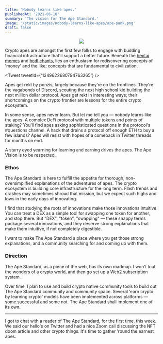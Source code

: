 ```yaml
---
title: 'Nobody learns like apes.'
publishedAt: '2021-06-18'
summary: 'The vision for The Ape Standard.'
image: '/static/images/nobody-learns-like-apes/ape-punk.png'
draft: false
---
```


<Wordloops />

<Center>
    <Image src="/static/images/nobody-learns-like-apes/ape-punk.png" height={277} width={346}/>
</Center>

Crypto apes are amongst the first few folks to engage with budding financial infrastructure that'll support a better future. 
Beneath the [hentai memes](https://twitter.com/DegenSpartan/status/1395220229714702338?s=20) and [hodl chants](https://twitter.com/danheld/status/1405875648112074755), 
lies an enthusiasm for rediscovering concepts of 'money' and the like; concepts that are fundamental to civilization.

<Tweet tweetId={'1349622680794763265'} />

Apes get rekt by ponzis, largely because they're on the frontlines. They're the vagabonds of Discord, scouting the next high school kid building 
the next million dollar protocol. Apes get rekt in interesting ways; their shortcomings on the crypto frontier are lessons for the entire crypto 
ecosystem. 

In some sense, apes never learn. But let me tell you — nobody learns like the apes. A complex DeFi protocol with multiple tokens and points 
of staking? You'll find apes asking sophisticated questions in the protocol's #questions channel. A hack that drains a protocol off enough ETH 
to buy a few islands? Apes will resist with hopes of a comeback in Twitter threads for months on end.

A starry eyed yearning for learning and earning drives the apes. The Ape Vision is to be respected.

### Ethos

The Ape Standard is here to fulfill the appetite for thorough, non-oversimplified explanations of the adventures of apes. The crypto ecosystem 
is building core infrastructure for the long term. Flash trends and crashes may sometimes shroud that mission, but we expect such highs and lows 
in the early days of innovating.

I find that studying the roots of innovations make those innovations intuitive. You can treat a DEX as a simple tool for swapping one token 
for another, and stop there. But "DEX", "token", "swapping" — these snappy terms package several innovations, and they deserve strong explanations
that make them intuitive, if not completely digestible.

I want to make The Ape Standard a place where you get those strong explanations, and a community searching for and coming up with them.

### Direction

The Ape Standard, as a piece of the web, has its own roadmap. I won't tout the wonders of a crypto world, and then go set up a Web2 
subscription system.

Over time, I plan to use and build crypto native community tools to build out The Ape Standard community and community space. Several 
'earn crypto by learning crypto' models have been implemented across platforms — some successful and some not. The Ape Standard shall 
implement one of its own.

---
I got to chat with a reader of The Ape Standard, for the first time, this week. We said our hello's on Twitter and had a nice Zoom call 
discussing the NFT doom article and other crypto things. It's time to gather 'round the earnest apes.
